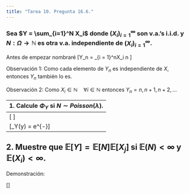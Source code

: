 ```yaml
---
title: "Tarea 10. Pregunta 16.6."
---
```


### Sea $Y = \sum_{i=1}^N X_i$ donde $(X_i)_{i = 1}^\infty$ son v.a.'s i.i.d. y $N:\Omega \to \mathbb{N}$ es otra v.a. independiente de $(X_i)_{i=1}^\infty$.


Antes de empezar nombraré \[Y_n = \sum_{i = 1}^nX_i \quad \mbox{con } n \in \mathbb{N.}\]

Observación 1: Como cada elemento de $Y_n$ es independiente de $X$, entonces $Y_n$ también lo es. 

Observación 2: Como $X_i \in \mathbb{N} \quad \forall i  \in \mathbb{N}$ entonces $Y_n = n,n+1,n+2, \dots$

------------------------------------------------------------------------------
1. Calcule $\Phi_Y$ si $N \sim Poisson(\lambda)$.
------------------------------------------------------------------------------
\[
\begin{align*}
\Phi_Y(t) &= \mathbb{E}[\exp(itY)]\\\\
&= \mathbb{E}[\exp(it\sum_{i=1}^N X_i)]\\\\
&= \mathbb{E}[\sum_{n=0}^\infty 1_{N=n}\exp(it\sum_{i=1}^N X_i)]\\\\
&=\sum_{n=0}^\infty \mathbb{E}[1_{N=n}]\mathbb{E}[\exp(it\sum_{i=1}^n X_i)]\\\\
&=\sum_{n=0}^\infty \mathbb{P}[N=n]\prod_{i=1}^N\mathbb{E}[\exp(it\sum_{i=1}^n X_i)]\\\\
&=\sum_{n=0}^\infty \mathbb{P}[N=n] [\Phi_X(t)]^n\\\\
&=\sum_{n=0}^\infty e^{-\lambda}\frac{\lambda^n}{n!}[\Phi_X(t)]^n\\\\
&=\sum_{n=0}^\infty \frac{e^{-\lambda}}{n!}[\lambda \Phi_X(t)]^n\\\\
&=e^{-\lambda}\exp[\lambda \Phi_X(t)]
\end{align*}\]



\[\therefore \Phi_Y(y) = e^{-\lambda}\exp[\lambda \Phi_X(t)]\]

------------------------------------------------------------------------------
2. Muestre que $\mathbb{E}[Y] = \mathbb{E}[N]\mathbb{E}[X_j]$ si $\mathbb{E}(N) < \infty$ y $\mathbb{E}(X_i) < \infty$.
------------------------------------------------------------------------------
Demonstración:

\[\begin{align*}
\mathbb{E}[Y] &= \sum_{y=1}^\infty y\mathbb{P}(Y = y)\\\\
&= \sum_{y=1}^\infty \sum_{n=1}^\infty y\mathbb{P}(Y = y,N = n)\\\\
&= \sum_{y=1}^\infty \sum_{n=1}^y y\mathbb{P}(Y = y,N = n)\\\\
&= \sum_{y=1}^\infty \sum_{n=1}^y y\mathbb{P}(Y_n = y)\mathbb{P}(N = n) && (\mbox{Independencia de }N \mbox{ de }X_i)\\\\
&= \sum_{n=1}^\infty \sum_{y=1}^\infty y\mathbb{P}(Y_n = y)\mathbb{P}(N = n)\\\\
&= \sum_{n=1}^\infty \mathbb{E}(Y_n)\mathbb{P}(N = n)\\\\
&= \sum_{n=1}^\infty n\mathbb{E}(X)\mathbb{P}(N = n)\\\\
&= \mathbb{E}(X)\mathbb{E}(N)
\end{align*}]